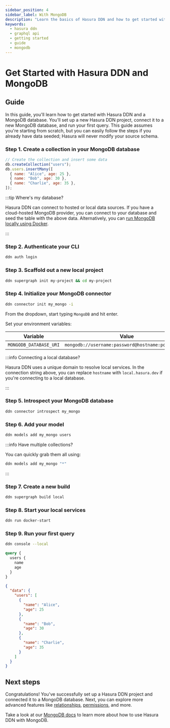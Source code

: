 ```yaml
---
sidebar_position: 4
sidebar_label: With MongoDB
description: "Learn the basics of Hasura DDN and how to get started with a MongoDB database."
keywords:
  - hasura ddn
  - graphql api
  - getting started
  - guide
  - mongodb
---
```



# Get Started with Hasura DDN and MongoDB

<Prereqs />

## Guide

In this guide, you'll learn how to get started with Hasura DDN and a MongoDB database. You'll set up a new Hasura DDN
project, connect it to a new MongoDB database, and run your first query. This guide assumes you're starting from
scratch, but you can easily follow the steps if you already have data seeded; Hasura will never modify your source
schema.

### Step 1. Create a collection in your MongoDB database

```js title="First, you'll create a new collection in your MongoDB database:"
// Create the collection and insert some data
db.createCollection("users");
db.users.insertMany([
  { name: "Alice", age: 25 },
  { name: "Bob", age: 30 },
  { name: "Charlie", age: 35 },
]);
```

:::tip Where's my database?

Hasura DDN can connect to hosted or local data sources. If you have a cloud-hosted MongoDB provider, you can connect to
your database and seed the table with the above data. Alternatively, you can
[run MongoDB locally using Docker](https://hub.docker.com/_/mongo).

:::

### Step 2. Authenticate your CLI

```sh title="Before you can create a new Hasura DDN project, you need to authenticate your CLI:"
ddn auth login
```

### Step 3. Scaffold out a new local project

```sh title="Next, you'll create a new Hasura DDN project. Run the following command:"
ddn supergraph init my-project && cd my-project
```

### Step 4. Initialize your MongoDB connector

```sh title="Initialize a new MongoDB connector. Run the following command:"
ddn connector init my_mongo -i
```

From the dropdown, start typing `MongoDB` and hit enter.

Set your environment variables:

| Variable               | Value                                              | Required |
| ---------------------- | -------------------------------------------------- | -------- |
| `MONGODB_DATABASE_URI` | `mongodb://username:password@hostname:port/dbname` | Yes      |

:::info Connecting a local database?

Hasura DDN uses a unique domain to resolve local services. In the connection string above, you can replace `hostname`
with `local.hasura.dev` if you're connecting to a local database.

:::

### Step 5. Introspect your MongoDB database

```sh title="Next, you'll introspect your MongoDB database:"
ddn connector introspect my_mongo
```

### Step 6. Add your model

```sh title="Now, you'll track the collections in your MongoDB database:"
ddn models add my_mongo users
```

:::info Have multiple collections?

You can quickly grab them all using:

```sh
ddn models add my_mongo "*"
```

:::

### Step 7. Create a new build

```sh title="Next, you'll create a new build:"
ddn supergraph build local
```

### Step 8. Start your local services

```sh title="Start your local Hasura DDN Engine and MongoDB connector:"
ddn run docker-start
```

### Step 9. Run your first query

```sh title="Open your local console:"
ddn console --local
```

```graphql title="And, if you write a query like this:"
query {
  users {
    name
    age
  }
}
```

```json title=You'll get a response like this:
{
  "data": {
    "users": [
      {
        "name": "Alice",
        "age": 25
      },
      {
        "name": "Bob",
        "age": 30
      },
      {
        "name": "Charlie",
        "age": 35
      }
    ]
  }
}
```

## Next steps

Congratulations! You've successfully set up a Hasura DDN project and connected it to a MongoDB database. Next, you can
explore more advanced features like [relationships](/supergraph-modeling/relationships.mdx),
[permissions](/supergraph-modeling/permissions.mdx), and more.

Take a look at our [MongoDB docs](/connectors/mongodb/index.mdx) to learn more about how to use Hasura DDN with MongoDB.
